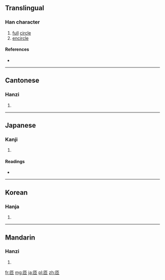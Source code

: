 ==Translingual==

===Han character===
{{Han char|rn=22|rad=匚|as=03|sn=5|four=7171<sub>2</sub>|canj=尸中月 (SLB)|ids=⿷[[匚]][[巾]]}}

# [[full]] [[circle]]
# [[encircle]]

====References====
* {{Han ref|kx=0153.160|dkj=02599|dj=0345.050|hdz=10082.040|uh=531D|ud=21277|bh=A560|bd=42336}}

----

==Cantonese==

===Hanzi===
{{yue-hanzi|jyut=|y=jaap3}}

# {{defn|lang=yue|sort=匚03}}

----

==Japanese==

===Kanji===
{{ja-kanji|grade=|rs=匚03}}

# {{defn|lang=ja|sort=匚03}}

====Readings====
* {{ja-readings|on=[[そう]] (sō)|kun=[[めぐる]] (meguru)}}

----

==Korean==

===Hanja===
{{ko-hanja|hangeul=잡|rv=jap|mr=chap}}

# {{defn|lang=ko|sort=匚03}}

----

==Mandarin==

===Hanzi===
{{cmn-hanzi|pin=[[zā]] ([[za1]])|wg=tsa<sup>1</sup>}}

# {{defn|lang=cmn|sort=匚03}}

[[fr:匝]]
[[mg:匝]]
[[ja:匝]]
[[pl:匝]]
[[zh:匝]]